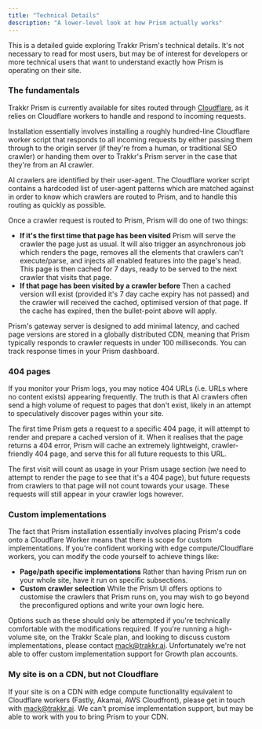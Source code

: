 ```yaml
---
title: "Technical Details"
description: "A lower-level look at how Prism actually works"
---
```


This is a detailed guide exploring Trakkr Prism's technical details. It's not necessary to read for most users, but may be of interest for developers or more technical users that want to understand exactly how Prism is operating on their site.

### The fundamentals

Trakkr Prism is currently available for sites routed through [Cloudflare](https://cloudflare.com), as it relies on Cloudflare workers to handle and respond to incoming requests.

Installation essentially involves installing a roughly hundred-line Cloudflare worker script that responds to all incoming requests by either passing them through to the origin server (if they're from a human, or traditional SEO crawler) or handing them over to Trakkr's Prism server in the case that they're from an AI crawler.

AI crawlers are identified by their user-agent. The Cloudflare worker script contains a hardcoded list of user-agent patterns which are matched against in order to know which crawlers are routed to Prism, and to handle this routing as quickly as possible.

Once a crawler request is routed to Prism, Prism will do one of two things:

- **If it's the first time that page has been visited**
  Prism will serve the crawler the page just as usual. It will also trigger an asynchronous job which renders the page, removes all the elements that crawlers can't execute/parse, and injects all enabled features into the page's head. This page is then cached for 7 days, ready to be served to the next crawler that visits that page.
- **If that page has been visited by a crawler before**
  Then a cached version will exist (provided it's 7 day cache expiry has not passed) and the crawler will received the cached, optimised version of that page. If the cache has expired, then the bullet-point above will apply.

Prism's gateway server is designed to add minimal latency, and cached page versions are stored in a globally distributed CDN, meaning that Prism typically responds to crawler requests in under 100 milliseconds. You can track response times in your Prism dashboard.

### 404 pages

If you monitor your Prism logs, you may notice 404 URLs (i.e. URLs where no content exists) appearing frequently. The truth is that AI crawlers often send a high volume of request to pages that don't exist, likely in an attempt to speculatively discover pages within your site.

The first time Prism gets a request to a specific 404 page, it will attempt to render and prepare a cached version of it. When it realises that the page returns a 404 error, Prism will cache an extremely lightweight, crawler-friendly 404 page, and serve this for all future requests to this URL.

The first visit will count as usage in your Prism usage section (we need to attempt to render the page to see that it's a 404 page), but future requests from crawlers to that page will not count towards your usage. These requests will still appear in your crawler logs however.

### Custom implementations

The fact that Prism installation essentially involves placing Prism's code onto a Cloudflare Worker means that there is scope for custom implementations. If you're confident working with edge compute/Cloudflare workers, you can modify the code yourself to achieve things like:

- **Page/path specific implementations**
  Rather than having Prism run on your whole site, have it run on specific subsections.
- **Custom crawler selection**
  While the Prism UI offers options to customise the crawlers that Prism runs on, you may wish to go beyond the preconfigured options and write your own logic here.

Options such as these should only be attempted if you're technically comfortable with the modifications required. If you're running a high-volume site, on the Trakkr Scale plan, and looking to discuss custom implementations, please contact [mack@trakkr.ai](mailto:mack@trakkr.ai). Unfortunately we're not able to offer custom implementation support for Growth plan accounts.

### My site is on a CDN, but not Cloudflare

If your site is on a CDN with edge compute functionality equivalent to Cloudflare workers (Fastly, Akamai, AWS Cloudfront), please get in touch with [mack@trakkr.ai](mailto:mack@trakkr.ai). We can't promise implementation support, but may be able to work with you to bring Prism to your CDN.